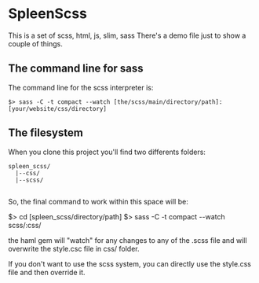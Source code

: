 = SpleenScss =

This is a set of scss, html, js, slim, sass
There's a demo file just to show a couple of things.

== The command line for sass ==

The command line for the scss interpreter is:

 $> sass -C -t compact --watch [the/scss/main/directory/path]:[your/website/css/directory]

== The filesystem ==

When you clone this project you'll find two differents folders:

 spleen_scss/
   |--css/
   |--scss/
  
So, the final command to work within this space will be:

$> cd [spleen_scss/directory/path]
$> sass -C -t compact --watch scss/:css/

the haml gem will "watch" for any changes to any of the .scss file and will overwrite the style.csc file in css/ folder.

If you don't want to use the scss system, you can directly use the style.css file and then override it.



